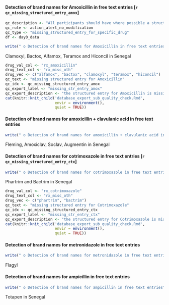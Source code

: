 #### Detection of brand names for Amoxicillin in free text entries [`r qc_missing_structured_entry_amox`]

```r
qc_description <- "All participants should have where possible a structured entry of their treatment at the facility for their Day 0 visit."
qc_rule <- action_alert_no_modification
qc_type <- "missing_structured_entry_for_specific_drug"
df <- day0_data
```

```r
write(" o Detection of brand names for Amoxicillin in free text entries", stderr())
```

Clamoxyl, Bactox, Alfamox, Teramox and Hiconcil in Senegal

```r
drug_val_col <- "rx_amoxicillin"
drug_text_col <- "rx_misc_oth"
drug_vec <- c("alfamox", "bactox", "clamoxyl", "teramox", "hiconcil")
qc_text <- "missing structured entry for Amoxicillin"
qc_idx <- qc_missing_structured_entry_amox
qc_export_label <- "missing_str_entry_amox"
qc_export_description <- "the structured entry for Amoxicillin is missing"
cat(knitr::knit_child('database_export_sub_quality_check.Rmd',
                      envir = environment(),
                      quiet = TRUE))
```

#### Detection of brand names for amoxicillin + clavulanic acid in free text entries

```r
write(" o Detection of brand names for amoxicillin + clavulanic acid in free text entries", stderr())
```

Fleming, Amoxiclav, Soclav, Augmentin in Senegal

#### Detection of brand names for cotrimoxazole in free text entries [`r qc_missing_structured_entry_ctx`]

```r
write(" o Detection of brand names for cotrimoxazole in free text entries", stderr())
```

Phartrim and Bactrim in Senegal

```r
drug_val_col <- "rx_cotrimoxazole"
drug_text_col <- "rx_misc_oth"
drug_vec <- c("phartrim", "bactrim")
qc_text <- "missing structured entry for Cotrimoxazole"
qc_idx <- qc_missing_structured_entry_ctx
qc_export_label <- "missing_str_entry_ctx"
qc_export_description <- "the structured entry for Cotrimoxazole is missing"
cat(knitr::knit_child('database_export_sub_quality_check.Rmd',
                      envir = environment(),
                      quiet = TRUE))
```

#### Detection of brand names for metronidazole in free text entries

```r
write(" o Detection of brand names for metronidazole in free text entries", stderr())
```

Flagyl

#### Detection of brand names for ampicillin in free text entries

```r
write(" o Detection of brand names for ampicillin in free text entries", stderr())
```

Totapen in Senegal
